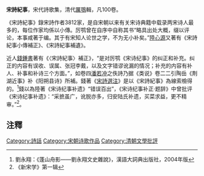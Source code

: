 '''宋詩紀事'''，宋代詩歌集，清代[[厲鶚|厲鶚]]輯，凡100卷。

《宋詩紀事》錄宋詩作者3812家，是自宋朝以来有关宋诗典籍中载录两宋诗人最多的，每位作家均係以小傳。厉鹗曾在自序中自称其书“略具出处大概，缀以评论，本事咸著于编。其于有宋知人论世之学，不为无小补矣。”[[陸心源|陸心源]]又著有《宋詩紀事小傳補正》、《宋詩紀事補遺》。

近人[[錢鍾書|錢鍾書]]著有《〈宋詩紀事〉補正》，“是对厉鹗《宋诗纪事》的纠正和补充。纠正的内容有误收、误属、张冠李戴，以及文字错谬讹漏的情况；补充的内容有补人、补事和补诗三个方面。”，如卷四[[潘若冲|潘若冲]]之佚詩乃据《类说》卷二二引陶岳《荆湖近事》补《阳朔县诗》所補。錢著《[[宋詩選注|宋詩選注]]》是以《宋詩紀事》為線索檢得的。<ref>劉永翔：《蓬山舟影――劉永翔文史雜說》，漢語大詞典出版社，2004年版</ref>錢以為陸著《宋诗纪事补遗》“错误百出”，《宋诗纪事补正·题辞》中曾批评《宋诗纪事补遗》：“采摭虽广，讹脱亦多，归安陆氏补遗，买菜求益，更不精审。”<ref>《新宋学》第一辑</ref>。

==注釋==
{{reflist}}
{{Chinese literature-stub}}
[[Category:詩話|Category:詩話]]
[[Category:宋朝诗歌作品|Category:宋朝诗歌作品]]
[[Category:清朝文學批評|Category:清朝文學批評]]